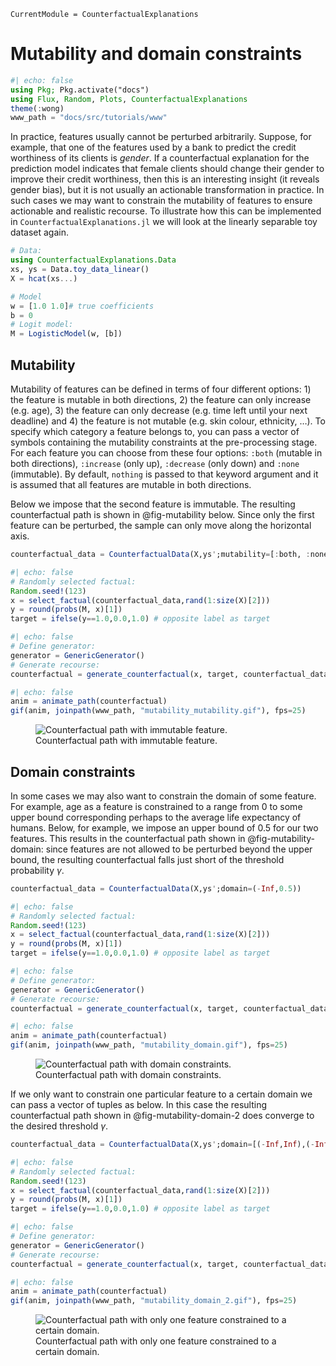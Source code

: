 ```@meta
CurrentModule = CounterfactualExplanations 
```

# Mutability and domain constraints

```julia
#| echo: false
using Pkg; Pkg.activate("docs")
using Flux, Random, Plots, CounterfactualExplanations
theme(:wong)
www_path = "docs/src/tutorials/www"
```

In practice, features usually cannot be perturbed arbitrarily. Suppose, for example, that one of the features used by a bank to predict the credit worthiness of its clients is *gender*. If a counterfactual explanation for the prediction model indicates that female clients should change their gender to improve their credit worthiness, then this is an interesting insight (it reveals gender bias), but it is not usually an actionable transformation in practice. In such cases we may want to constrain the mutability of features to ensure actionable and realistic recourse. To illustrate how this can be implemented in `CounterfactualExplanations.jl` we will look at the linearly separable toy dataset again.

```julia
# Data:
using CounterfactualExplanations.Data
xs, ys = Data.toy_data_linear()
X = hcat(xs...)

# Model
w = [1.0 1.0]# true coefficients
b = 0
# Logit model:
M = LogisticModel(w, [b])
```

## Mutability

Mutability of features can be defined in terms of four different options: 1) the feature is mutable in both directions, 2) the feature can only increase (e.g. age), 3) the feature can only decrease (e.g. time left until your next deadline) and 4) the feature is not mutable (e.g. skin colour, ethnicity, ...). To specify which category a feature belongs to, you can pass a vector of symbols containing the mutability constraints at the pre-processing stage. For each feature you can choose from these four options: `:both` (mutable in both directions), `:increase` (only up), `:decrease` (only down) and `:none` (immutable). By default, `nothing` is passed to that keyword argument and it is assumed that all features are mutable in both directions.

Below we impose that the second feature is immutable. The resulting counterfactual path is shown in @fig-mutability below. Since only the first feature can be perturbed, the sample can only move along the horizontal axis.

```julia
counterfactual_data = CounterfactualData(X,ys';mutability=[:both, :none])
```

```julia
#| echo: false
# Randomly selected factual:
Random.seed!(123)
x = select_factual(counterfactual_data,rand(1:size(X)[2]))
y = round(probs(M, x)[1])
target = ifelse(y==1.0,0.0,1.0) # opposite label as target
```

```julia
#| echo: false
# Define generator:
generator = GenericGenerator()
# Generate recourse:
counterfactual = generate_counterfactual(x, target, counterfactual_data, M, generator)
```

```julia
#| echo: false
anim = animate_path(counterfactual)
gif(anim, joinpath(www_path, "mutability_mutability.gif"), fps=25)
```

![Counterfactual path with immutable feature.](www/mutability_mutability.gif){#fig-mutability}

## Domain constraints

In some cases we may also want to constrain the domain of some feature. For example, age as a feature is constrained to a range from 0 to some upper bound corresponding perhaps to the average life expectancy of humans. Below, for example, we impose an upper bound of $0.5$ for our two features. This results in the counterfactual path shown in @fig-mutability-domain: since features are not allowed to be perturbed beyond the upper bound, the resulting counterfactual falls just short of the threshold probability $\gamma$.

```julia
counterfactual_data = CounterfactualData(X,ys';domain=(-Inf,0.5))
```

```julia
#| echo: false
# Randomly selected factual:
Random.seed!(123)
x = select_factual(counterfactual_data,rand(1:size(X)[2]))
y = round(probs(M, x)[1])
target = ifelse(y==1.0,0.0,1.0) # opposite label as target
```

```julia
#| echo: false
# Define generator:
generator = GenericGenerator()
# Generate recourse:
counterfactual = generate_counterfactual(x, target, counterfactual_data, M, generator, T=100)
```

```julia
#| echo: false
anim = animate_path(counterfactual)
gif(anim, joinpath(www_path, "mutability_domain.gif"), fps=25)
```

![Counterfactual path with domain constraints.](www/mutability_domain.gif){#fig-mutability-domain}

If we only want to constrain one particular feature to a certain domain we can pass a vector of tuples as below. In this case the resulting counterfactual path shown in @fig-mutability-domain-2 does converge to the desired threshold $\gamma$.

```julia
counterfactual_data = CounterfactualData(X,ys';domain=[(-Inf,Inf),(-Inf,-0.5)])
```

```julia
#| echo: false
# Randomly selected factual:
Random.seed!(123)
x = select_factual(counterfactual_data,rand(1:size(X)[2]))
y = round(probs(M, x)[1])
target = ifelse(y==1.0,0.0,1.0) # opposite label as target
```

```julia
#| echo: false
# Define generator:
generator = GenericGenerator()
# Generate recourse:
counterfactual = generate_counterfactual(x, target, counterfactual_data, M, generator, T=100)
```

```julia
#| echo: false
anim = animate_path(counterfactual)
gif(anim, joinpath(www_path, "mutability_domain_2.gif"), fps=25)
```

![Counterfactual path with only one feature constrained to a certain domain.](www/mutability_domain_2.gif){#fig-mutability-domain-2}